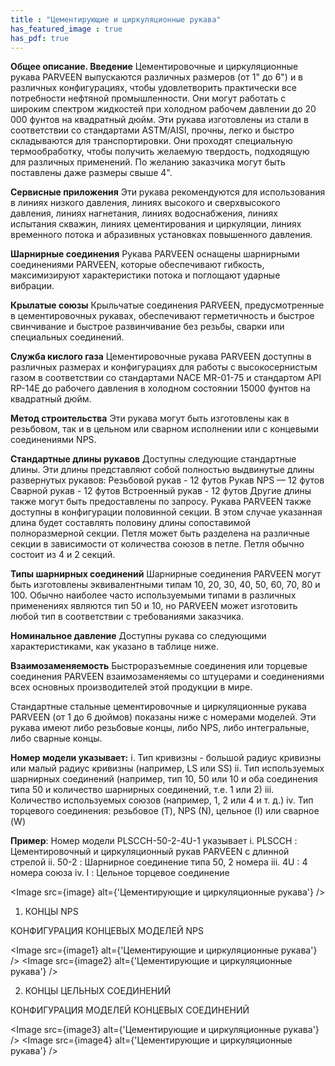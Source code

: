 ```yaml
---
title : "Цементирующие и циркуляционные рукава"
has_featured_image : true
has_pdf: true
---
```


**Общее описание. Введение**
Цементировочные и циркуляционные рукава PARVEEN выпускаются различных размеров (от 1" до 6") и в различных конфигурациях, чтобы удовлетворить практически все потребности нефтяной промышленности. Они могут работать с широким спектром жидкостей при холодном рабочем давлении до 20 000 фунтов на квадратный дюйм. Эти рукава изготовлены из стали в соответствии со стандартами ASTM/AISI, прочны, легко и быстро складываются для транспортировки. Они проходят специальную термообработку, чтобы получить желаемую твердость, подходящую для различных применений. По желанию заказчика могут быть поставлены даже размеры свыше 4".

**Сервисные приложения**
Эти рукава рекомендуются для использования в линиях низкого давления, линиях высокого и сверхвысокого давления, линиях нагнетания, линиях водоснабжения, линиях испытания скважин, линиях цементирования и циркуляции, линиях временного потока и абразивных установках повышенного давления.

**Шарнирные соединения**
Рукава PARVEEN оснащены шарнирными соединениями PARVEEN, которые обеспечивают гибкость, максимизируют характеристики потока и поглощают ударные вибрации.

**Крылатые союзы**
Крыльчатые соединения PARVEEN, предусмотренные в цементировочных рукавах, обеспечивают герметичность и быстрое свинчивание и быстрое развинчивание без резьбы, сварки или специальных соединений.

**Служба кислого газа**
Цементировочные рукава PARVEEN доступны в различных размерах и конфигурациях для работы с высокосернистым газом в соответствии со стандартами NACE MR-01-75 и стандартом API RP-14E до рабочего давления в холодном состоянии 15000 фунтов на квадратный дюйм.

**Метод строительства**
Эти рукава могут быть изготовлены как в резьбовом, так и в цельном или сварном исполнении или с концевыми соединениями NPS.

**Стандартные длины рукавов**
Доступны следующие стандартные длины. Эти длины представляют собой полностью выдвинутые длины развернутых рукавов:
Резьбовой рукав - 12 футов
Рукав NPS — 12 футов
Сварной рукав - 12 футов
Встроенный рукав - 12 футов
Другие длины также могут быть предоставлены по запросу. Рукава PARVEEN также доступны в конфигурации половинной секции. В этом случае указанная длина будет составлять половину длины сопоставимой полноразмерной секции. Петля может быть разделена на различные секции в зависимости от количества союзов в петле. Петля обычно состоит из 4 и 2 секций.

**Типы шарнирных соединений**
Шарнирные соединения PARVEEN могут быть изготовлены эквивалентными типам 10, 20, 30, 40, 50, 60, 70, 80 и 100. Обычно наиболее часто используемыми типами в различных применениях являются тип 50 и 10, но PARVEEN может изготовить любой тип в соответствии с требованиями заказчика.

**Номинальное давление**
Доступны рукава со следующими характеристиками, как указано в таблице ниже.

**Взаимозаменяемость**
Быстроразъемные соединения или торцевые соединения PARVEEN взаимозаменяемы со штуцерами и соединениями всех основных производителей этой продукции в мире.

Стандартные стальные цементировочные и циркуляционные рукава PARVEEN (от 1 до 6 дюймов) показаны ниже с номерами моделей. Эти рукава имеют либо резьбовые концы, либо NPS, либо интегральные, либо сварные концы.

**Номер модели указывает:**
i. Тип кривизны - большой радиус кривизны или малый радиус кривизны (например, LS или SS)
ii. Тип используемых шарнирных соединений (например, тип 10,
50 или 10 и оба соединения типа 50 и количество шарнирных соединений, т.е. 1 или 2)
iii. Количество используемых союзов (например, 1, 2 или 4 и т. д.)
iv. Тип торцевого соединения: резьбовое (T), NPS (N), цельное (I) или сварное (W)

**Пример**: Номер модели PLSCCH-50-2-4U-1 указывает
i. PLSCCH : Цементировочный и циркуляционный рукав PARVEEN  с длинной стрелой
ii. 50-2 : Шарнирное соединение типа 50, 2 номера
iii. 4U : 4 номера союза
iv. I : Цельное торцевое соединение

<Image src={image} alt={'Цементирующие и циркуляционные рукава'} />

1. КОНЦЫ NPS

КОНФИГУРАЦИЯ КОНЦЕВЫХ МОДЕЛЕЙ NPS

<Image src={image1} alt={'Цементирующие и циркуляционные рукава'} />
<Image src={image2} alt={'Цементирующие и циркуляционные рукава'} />

2. КОНЦЫ ЦЕЛЬНЫХ СОЕДИНЕНИЙ

КОНФИГУРАЦИЯ МОДЕЛЕЙ КОНЦЕВЫХ СОЕДИНЕНИЙ

<Image src={image3} alt={'Цементирующие и циркуляционные рукава'} />
<Image src={image4} alt={'Цементирующие и циркуляционные рукава'} />
